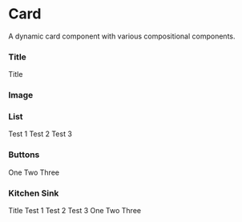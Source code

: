 
<Meta title='Components/Card' component={Card} />

# Card

A dynamic card component with various compositional components.

### Title

<Story name='Title'>
  <Card>
    <Card.Header>
      <Card.Header.Title>Title</Card.Header.Title>
    </Card.Header>
  </Card>
</Story>

### Image

<Story name='Image'>
  <Card>
    <Card.Header>
      <Card.Header.Image src={profile} />
    </Card.Header>
  </Card>
</Story>

### List

<Story name='List'>
  <Card>
    <Card.Body>
      <Card.Body.List>
        <Card.Body.List.Entry>Test 1</Card.Body.List.Entry>
        <Card.Body.List.Entry>Test 2</Card.Body.List.Entry>
        <Card.Body.List.Entry>Test 3</Card.Body.List.Entry>
      </Card.Body.List>
    </Card.Body>
  </Card>
</Story>

### Buttons

<Story name='Buttons'>
  <Card>
    <Card.Body>
      <Card.Body.ButtonRow>
        <Card.Body.ButtonRow.Button>One</Card.Body.ButtonRow.Button>
        <Card.Body.ButtonRow.Button>Two</Card.Body.ButtonRow.Button>
        <Card.Body.ButtonRow.Button>Three</Card.Body.ButtonRow.Button>
      </Card.Body.ButtonRow>
    </Card.Body>
  </Card>
</Story>

### Kitchen Sink

<Story name='Kitchen Sink'>
  <Card>
    <Card.Header>
      <Card.Header.Image src={profile} />
      <Card.Header.Title>Title</Card.Header.Title>
    </Card.Header>
    <Card.Body>
      <Card.Body.List>
        <Card.Body.List.Entry>Test 1</Card.Body.List.Entry>
        <Card.Body.List.Entry>Test 2</Card.Body.List.Entry>
        <Card.Body.List.Entry>Test 3</Card.Body.List.Entry>
      </Card.Body.List>
      <Card.Body.ButtonRow>
        <Card.Body.ButtonRow.Button>One</Card.Body.ButtonRow.Button>
        <Card.Body.ButtonRow.Button>Two</Card.Body.ButtonRow.Button>
        <Card.Body.ButtonRow.Button>Three</Card.Body.ButtonRow.Button>
      </Card.Body.ButtonRow>
    </Card.Body>
  </Card>
</Story>

<ArgsTable for={Card} />

